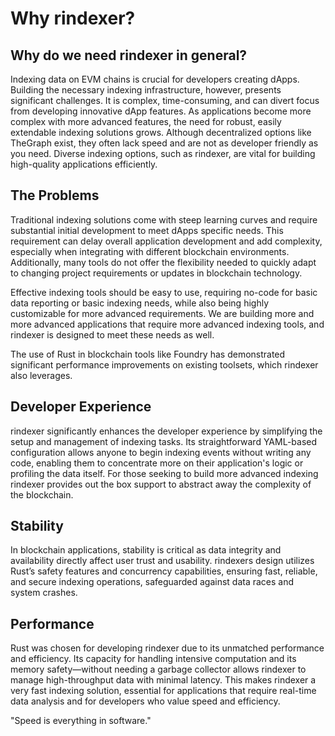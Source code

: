 # Why rindexer?

## Why do we need rindexer in general?

Indexing data on EVM chains is crucial for developers creating dApps.
Building the necessary indexing infrastructure, however, presents significant challenges.
It is complex, time-consuming, and can divert focus from developing innovative dApp features.
As applications become more complex with more advanced features, the need for robust, easily extendable indexing solutions grows.
Although decentralized options like TheGraph exist, they often lack speed and are not as developer friendly as you need.
Diverse indexing options, such as rindexer, are vital for building high-quality applications efficiently.

## The Problems

Traditional indexing solutions come with steep learning curves and require substantial initial development to meet dApps
specific needs. This requirement can delay overall application development and add complexity, especially when integrating
with different blockchain environments. Additionally, many tools do not offer the flexibility needed to quickly adapt to
changing project requirements or updates in blockchain technology.

Effective indexing tools should be easy to use, requiring no-code for basic data reporting or basic indexing needs, while also
being highly customizable for more advanced requirements. We are building more and more advanced applications that require
more advanced indexing tools, and rindexer is designed to meet these needs as well.

The use of Rust in blockchain tools like Foundry has demonstrated significant performance improvements on existing toolsets, which rindexer also leverages.

## Developer Experience

rindexer significantly enhances the developer experience by simplifying the setup and management of indexing tasks.
Its straightforward YAML-based configuration allows anyone to begin indexing events without writing any code,
enabling them to concentrate more on their application's logic or profiling the data itself.
For those seeking to build more advanced indexing rindexer provides out the box support to abstract away the complexity of the blockchain.

## Stability

In blockchain applications, stability is critical as data integrity and availability directly affect user trust and usability.
rindexers design utilizes Rust’s safety features and concurrency capabilities, ensuring fast, reliable,
and secure indexing operations, safeguarded against data races and system crashes.

## Performance

Rust was chosen for developing rindexer due to its unmatched performance and efficiency. Its capacity for handling intensive
computation and its memory safety—without needing a garbage collector allows rindexer to manage high-throughput data with minimal
latency. This makes rindexer a very fast indexing solution, essential for applications that require real-time
data analysis and for developers who value speed and efficiency.

"Speed is everything in software."